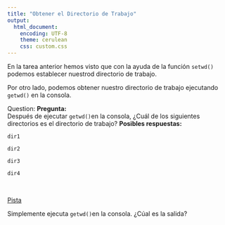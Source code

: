 ```yaml
---
title: "Obtener el Directorio de Trabajo"
output:
  html_document: 
    encoding: UTF-8
    theme: cerulean
    css: custom.css
---
```


En la tarea anterior hemos visto que con la ayuda de la función `setwd()` podemos
establecer nuestrod directorio de trabajo.

Por otro lado, podemos obtener nuestro directorio de trabajo ejecutando `getwd()`
en la consola.


<div class="alert alert-warning" role="alert">
<span class="glyphicon glyphicon-question-sign" aria-hidden="true"></span>
<span class="sr-only">Question:</span>
**Pregunta:**</br>
Después de ejecutar `getwd()`en la consola, ¿Cuál de los siguientes directorios
es el directorio de trabajo?
**Posibles respuestas:**
<p><span class="glyphicon glyphicon-check" aria-hidden="true">  `dir1`</span></p>
<p><span class="glyphicon glyphicon-check" aria-hidden="true">  `dir2`</span></p>
<p><span class="glyphicon glyphicon-check" aria-hidden="true">  `dir3`</span></p>
<p><span class="glyphicon glyphicon-check" aria-hidden="true">  `dir4`</span></p>
</div>

</br>

<p>
<a class="btn btn-primary" data-toggle="collapse" href="#hint" aria-expanded="false" aria-controls="collapseExample">
<span class="glyphicon glyphicon-exclamation-sign" aria-hidden="true">     Pista</span></a>
</p>
<div class="collapse" id="hint">
<div class="card card-block">
<div class="alert alert-info" role="alert">
Simplemente ejecuta `getwd()`en la consola. ¿Cúal es la salida?
</div>


